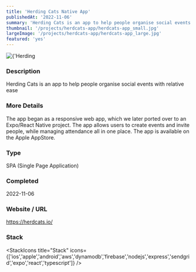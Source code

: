 ```yaml
---
title: 'Herding Cats Native App'
publishedAt: '2022-11-06'
summary: 'Herding Cats is an app to help people organise social events with relative ease'
thumbnail: '/projects/herdcats-app/herdcats-app_small.jpg'
largeImage: '/projects/herdcats-app/herdcats-app_large.jpg'
featured: 'yes'
---
```


<div className="relative w-full h-[400px] sm:h-[600px] md:h-[760px] lg:h-[920px]">
  <Image
    alt={'Herding Cats Native App'}
    src={'/projects/herdcats-app/herdcats-app.jpg'}
    sizes="(max-width: 640px) 100%, 100%"
    fill={true}
    priority
    style={{
      objectFit: 'contain'
    }}
  />
</div>

### Description

Herding Cats is an app to help people organise social events with relative ease

### More Details

The app began as a responsive web app, which we later ported over to an Expo/React Native project. The app allows users to create events and invite people, while managing attendance all in one place. The app is available on the Apple AppStore.

### Type

SPA (Single Page Application)


### Completed
2022-11-06

### Website / URL
https://herdcats.io/


### Stack

<StackIcons
  title="Stack"
  icons={['ios','apple','android','aws','dynamodb','firebase','nodejs','express','sendgrid','expo','react','typescript']}
  />
